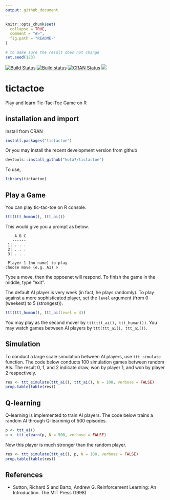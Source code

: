 ```yaml
---
output: github_document
---
```


<!-- README.md is generated from README.Rmd. Please edit that file -->

```r
knitr::opts_chunk$set(
  collapse = TRUE,
  comment = "#>",
  fig.path = "README-"
)
```

```r
# to make sure the result does not change
set.seed(123)
```


[![Build Status](https://travis-ci.org/kota7/tictactoe.svg?branch=master)](https://travis-ci.org/kota7/tictactoe)
[![Build status](https://ci.appveyor.com/api/projects/status/4pb96vjh7to9solg/branch/master?svg=true)](https://ci.appveyor.com/project/kota7/tictactoe/branch/master)
[![CRAN Status](https://www.r-pkg.org/badges/version/tictactoe)](https://www.r-pkg.org/badges/version/tictactoe)
[![](http://cranlogs.r-pkg.org/badges/tictactoe)](https://cran.r-project.org/package=tictactoe)

# tictactoe
Play and learn Tic-Tac-Toe Game on R


## installation and import

Install from CRAN 
```r
install.packages("tictactoe")
```

Or you may install the recent development version from github
```r
devtools::install_github("kota7/tictactoe")
```

To use, 
```r
library(tictactoe)
```

## Play a Game

You can play tic-tac-toe on R console.

```r
ttt(ttt_human(), ttt_ai())
```
This would give you a prompt as below.
```
    A B C
   ------
 1| . . .
 2| . . .
 3| . . .

 Player 1 (no name) to play
choose move (e.g. A1) > 
```
Type a move, then the oppoenet will respond.
To finish the game in the middle, type "exit".

The default AI player is very week (in fact, he plays randomly).
To play against a more sophisticated player, set the `level` 
argument (from 0 (weekest) to 5 (strongest)).
```r
ttt(ttt_human(), ttt_ai(level = 4))
```

You may play as the second mover by `ttt(ttt_ai(), ttt_human())`.
You may watch games between AI players by `ttt(ttt_ai(), ttt_ai())`.


## Simulation

To conduct a large scale simulation between AI players, 
use `ttt_simulate` function.
The code below conducts 100 simulation games between random AIs.
The result 0, 1, and 2 indicate draw, won by player 1, and won by player 2
respectively.
```r
res <- ttt_simulate(ttt_ai(), ttt_ai(), N = 100, verbose = FALSE)
prop.table(table(res))
```



## Q-learning

Q-learning is implemented to train AI players.
The code below trains a random AI through Q-learninig of 500 episodes.
```r
p <- ttt_ai()
o <- ttt_qlearn(p, N = 500, verbose = FALSE)
```

Now this player is much stronger than the random player.
```r
res <- ttt_simulate(ttt_ai(), p, N = 100, verbose = FALSE)
prop.table(table(res))
```



## References

- Sutton, Richard S and Barto, Andrew G. Reinforcement Learning: An Introduction. The MIT Press (1998)
